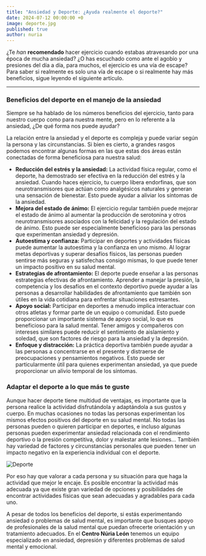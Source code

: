 ```yaml
---
title: "Ansiedad y Deporte: ¿Ayuda realmente el deporte?"
date: 2024-07-12 00:00:00 +0
image: deporte.jpg
published: true
author: nuria
---
```


¿Te _han_ **recomendado** hacer ejercicio cuando estabas atravesando por una época de mucha ansiedad? ¿O has escuchado como ante el agobio y presiones del día a día, para muchos, el ejercicio es una vía de escape? Para saber si realmente es solo una vía de escape o si realmente hay más beneficios, sigue leyendo el siguiente artículo.

---

### Beneficios del deporte en el manejo de la ansiedad

Siempre se ha hablado de los números beneficios del ejercicio, tanto para nuestro cuerpo como para nuestra mente, pero en lo referente a la ansiedad, ¿De qué forma nos puede ayudar?

La relación entre la ansiedad y el deporte es compleja y puede variar según la persona y las circunstancias. Si bien es cierto, a grandes rasgos podemos encontrar algunas formas en las que estas dos áreas están conectadas de forma beneficiosa para nuestra salud:

- **Reducción del estrés y la ansiedad:** La actividad física regular, como el deporte, ha demostrado ser efectiva en la reducción del estrés y la ansiedad. Cuando haces ejercicio, tu cuerpo libera endorfinas, que son neurotransmisores que actúan como analgésicos naturales y generan una sensación de bienestar. Esto puede ayudar a aliviar los síntomas de la ansiedad.
- **Mejora del estado de ánimo:** El ejercicio regular también puede mejorar el estado de ánimo al aumentar la producción de serotonina y otros neurotransmisores asociados con la felicidad y la regulación del estado de ánimo. Esto puede ser especialmente beneficioso para las personas que experimentan ansiedad y depresión.
- **Autoestima y confianza:** Participar en deportes y actividades físicas puede aumentar la autoestima y la confianza en uno mismo. Al lograr metas deportivas y superar desafíos físicos, las personas pueden sentirse más seguras y satisfechas consigo mismas, lo que puede tener un impacto positivo en su salud mental.
- **Estrategias de afrontamiento:** El deporte puede enseñar a las personas estrategias efectivas de afrontamiento. Aprender a manejar la presión, la competencia y los desafíos en el contexto deportivo puede ayudar a las personas a desarrollar habilidades de afrontamiento que también son útiles en la vida cotidiana para enfrentar situaciones estresantes.
- **Apoyo social:** Participar en deportes a menudo implica interactuar con otros atletas y formar parte de un equipo o comunidad. Esto puede proporcionar un importante sistema de apoyo social, lo que es beneficioso para la salud mental. Tener amigos y compañeros con intereses similares puede reducir el sentimiento de aislamiento y soledad, que son factores de riesgo para la ansiedad y la depresión.
- **Enfoque y distracción:** La práctica deportiva también puede ayudar a las personas a concentrarse en el presente y distraerse de preocupaciones y pensamientos negativos. Esto puede ser particularmente útil para quienes experimentan ansiedad, ya que puede proporcionar un alivio temporal de los síntomas.

### Adaptar el deporte a lo que más te guste

Aunque hacer deporte tiene multidud de ventajas, es importante que la persona realice la actividad disfrutándola y adaptándola a sus gustos y cuerpo. En muchas ocasiones no todas las personas experimentan los mismos efectos positivos del deporte en su salud mental. No todas las personas pueden o quieren participar en deportes, e incluso algunas personas pueden experimentar ansiedad relacionada con el rendimiento deportivo o la presión competitiva, dolor y malestar ante lesiones... También hay variedad de factores y circunstancias personales que pueden tener un impacto negativo en la experiencia individual con el deporte.

![Deporte](deporte2.jpg)

Por eso hay que valorar a cada persona y su situación para que haga la actividad que mejor le encaje. Es posible encontrar la actividad más adecuada ya que existe gran variedad de opciones y posibilidades de encontrar actividades físicas que sean adecuadas y agradables para cada uno.

A pesar de todos los beneficios del deporte, si estás experimentando ansiedad o problemas de salud mental, es importante que busques apoyo de profesionales de la salud mental que puedan ofrecerte orientación y un tratamiento adecuados. En el **Centro Núria León** tenemos un equipo especializado en ansiedad, depresión y diferentes problemas de salud mental y emocional.
